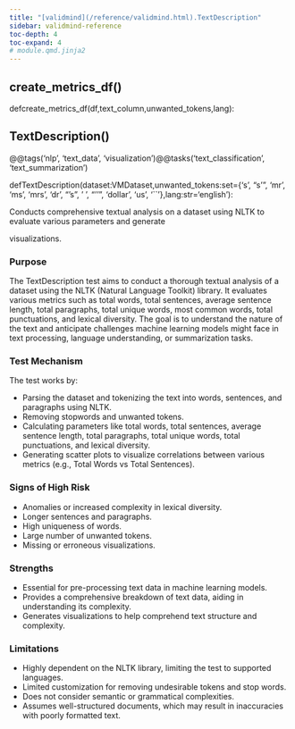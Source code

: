 ```yaml
---
title: "[validmind](/reference/validmind.html).TextDescription"
sidebar: validmind-reference
toc-depth: 4
toc-expand: 4
# module.qmd.jinja2
---
```


<!-- function.qmd.jinja2 -->

## create_metrics_df[()]{.muted}

<!-- signatures.jinja2 -->

::: {.signature}

<span class="kw">def</span><span class="name">create_metrics_df</span>(<span class="params"><span class="n">df</span><span class="muted">,</span></span><span class="params"><span class="n">text_column</span><span class="muted">,</span></span><span class="params"><span class="n">unwanted_tokens</span><span class="muted">,</span></span><span class="params"><span class="n">lang</span></span>):

:::

<!-- function.qmd.jinja2 -->

## TextDescription[()]{.muted}

<!-- signatures.jinja2 -->

::: {.signature}

<span class="decorators"><span class="decorator">@<span class="n">@tags(<span class="s">'nlp'</span>, <span class="s">'text_data'</span>, <span class="s">'visualization'</span>)</span></span><span class="decorator">@<span class="n">@tasks(<span class="s">'text_classification'</span>, <span class="s">'text_summarization'</span>)</span></span></span>

<span class="kw">def</span><span class="name">TextDescription</span>(<span class="params"><span class="n">dataset</span><span class="p">:</span><span class="n">VMDataset</span><span class="muted">,</span></span><span class="params"><span class="n">unwanted_tokens</span><span class="p">:</span><span class="n">set</span><span class="o">=</span><span class="p">{</span><span class="s">'s'</span><span class="p">, </span><span class="s">"s'"</span><span class="p">, </span><span class="s">'mr'</span><span class="p">, </span><span class="s">'ms'</span><span class="p">, </span><span class="s">'mrs'</span><span class="p">, </span><span class="s">'dr'</span><span class="p">, </span><span class="s">"'s"</span><span class="p">, </span><span class="s">' '</span><span class="p">, </span><span class="s">"''"</span><span class="p">, </span><span class="s">'dollar'</span><span class="p">, </span><span class="s">'us'</span><span class="p">, </span><span class="s">'\`\`'</span><span class="p">}</span><span class="muted">,</span></span><span class="params"><span class="n">lang</span><span class="p">:</span><span class="nb">str</span><span class="o">=</span><span class="s1">'english'</span></span>):

:::

<!-- docstring.jinja2 -->

Conducts comprehensive textual analysis on a dataset using NLTK to evaluate various parameters and generate

visualizations.

### Purpose

The TextDescription test aims to conduct a thorough textual analysis of a dataset using the NLTK (Natural Language Toolkit) library. It evaluates various metrics such as total words, total sentences, average sentence length, total paragraphs, total unique words, most common words, total punctuations, and lexical diversity. The goal is to understand the nature of the text and anticipate challenges machine learning models might face in text processing, language understanding, or summarization tasks.

### Test Mechanism

The test works by:

- Parsing the dataset and tokenizing the text into words, sentences, and paragraphs using NLTK.
- Removing stopwords and unwanted tokens.
- Calculating parameters like total words, total sentences, average sentence length, total paragraphs, total unique words, total punctuations, and lexical diversity.
- Generating scatter plots to visualize correlations between various metrics (e.g., Total Words vs Total Sentences).

### Signs of High Risk

- Anomalies or increased complexity in lexical diversity.
- Longer sentences and paragraphs.
- High uniqueness of words.
- Large number of unwanted tokens.
- Missing or erroneous visualizations.

### Strengths

- Essential for pre-processing text data in machine learning models.
- Provides a comprehensive breakdown of text data, aiding in understanding its complexity.
- Generates visualizations to help comprehend text structure and complexity.

### Limitations

- Highly dependent on the NLTK library, limiting the test to supported languages.
- Limited customization for removing undesirable tokens and stop words.
- Does not consider semantic or grammatical complexities.
- Assumes well-structured documents, which may result in inaccuracies with poorly formatted text.
